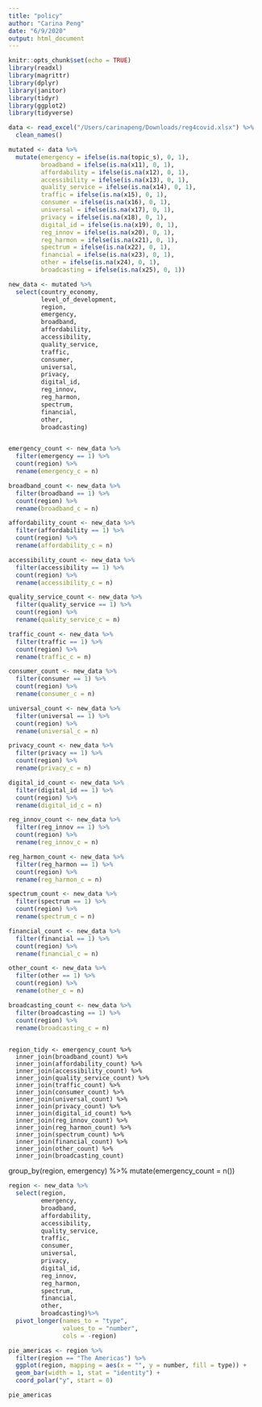```yaml
---
title: "policy"
author: "Carina Peng"
date: "6/9/2020"
output: html_document
---
```


```r
knitr::opts_chunk$set(echo = TRUE)
library(readxl)
library(magrittr)
library(dplyr)
library(janitor)
library(tidyr)
library(ggplot2)
library(tidyverse)
```


```r
data <- read_excel("/Users/carinapeng/Downloads/reg4covid.xlsx") %>%
  clean_names()

mutated <- data %>%
  mutate(emergency = ifelse(is.na(topic_s), 0, 1),
         broadband = ifelse(is.na(x11), 0, 1),
         affordability = ifelse(is.na(x12), 0, 1),
         accessibility = ifelse(is.na(x13), 0, 1),
         quality_service = ifelse(is.na(x14), 0, 1),
         traffic = ifelse(is.na(x15), 0, 1),
         consumer = ifelse(is.na(x16), 0, 1),
         universal = ifelse(is.na(x17), 0, 1),
         privacy = ifelse(is.na(x18), 0, 1),
         digital_id = ifelse(is.na(x19), 0, 1),
         reg_innov = ifelse(is.na(x20), 0, 1),
         reg_harmon = ifelse(is.na(x21), 0, 1),
         spectrum = ifelse(is.na(x22), 0, 1),
         financial = ifelse(is.na(x23), 0, 1),
         other = ifelse(is.na(x24), 0, 1),
         broadcasting = ifelse(is.na(x25), 0, 1))

new_data <- mutated %>%
  select(country_economy, 
         level_of_development, 
         region, 
         emergency,
         broadband,
         affordability,
         accessibility,
         quality_service,
         traffic,
         consumer,
         universal,
         privacy,
         digital_id,
         reg_innov,
         reg_harmon,
         spectrum,
         financial,
         other,
         broadcasting)


emergency_count <- new_data %>%
  filter(emergency == 1) %>%
  count(region) %>%
  rename(emergency_c = n)

broadband_count <- new_data %>%
  filter(broadband == 1) %>%
  count(region) %>%
  rename(broadband_c = n)

affordability_count <- new_data %>%
  filter(affordability == 1) %>%
  count(region) %>%
  rename(affordability_c = n)

accessibility_count <- new_data %>%
  filter(accessibility == 1) %>%
  count(region) %>%
  rename(accessibility_c = n)

quality_service_count <- new_data %>%
  filter(quality_service == 1) %>%
  count(region) %>%
  rename(quality_service_c = n)

traffic_count <- new_data %>%
  filter(traffic == 1) %>%
  count(region) %>%
  rename(traffic_c = n)

consumer_count <- new_data %>%
  filter(consumer == 1) %>%
  count(region) %>%
  rename(consumer_c = n)

universal_count <- new_data %>%
  filter(universal == 1) %>%
  count(region) %>%
  rename(universal_c = n)

privacy_count <- new_data %>%
  filter(privacy == 1) %>%
  count(region) %>%
  rename(privacy_c = n)

digital_id_count <- new_data %>%
  filter(digital_id == 1) %>%
  count(region) %>%
  rename(digital_id_c = n)

reg_innov_count <- new_data %>%
  filter(reg_innov == 1) %>%
  count(region) %>%
  rename(reg_innov_c = n)

reg_harmon_count <- new_data %>%
  filter(reg_harmon == 1) %>%
  count(region) %>%
  rename(reg_harmon_c = n)

spectrum_count <- new_data %>%
  filter(spectrum == 1) %>%
  count(region) %>%
  rename(spectrum_c = n)

financial_count <- new_data %>%
  filter(financial == 1) %>%
  count(region) %>%
  rename(financial_c = n)

other_count <- new_data %>%
  filter(other == 1) %>%
  count(region) %>%
  rename(other_c = n)

broadcasting_count <- new_data %>%
  filter(broadcasting == 1) %>%
  count(region) %>%
  rename(broadcasting_c = n)
  

```


```r_join

region_tidy <- emergency_count %>%
  inner_join(broadband_count) %>%
  inner_join(affordability_count) %>%
  inner_join(accessibility_count) %>%
  inner_join(quality_service_count) %>%
  inner_join(traffic_count) %>%
  inner_join(consumer_count) %>%
  inner_join(universal_count) %>%
  inner_join(privacy_count) %>%
  inner_join(digital_id_count) %>%
  inner_join(reg_innov_count) %>%
  inner_join(reg_harmon_count) %>%
  inner_join(spectrum_count) %>%
  inner_join(financial_count) %>%
  inner_join(other_count) %>%
  inner_join(broadcasting_count)

```

  group_by(region, emergency) %>%
  mutate(emergency_count = n())

```r
region <- new_data %>%
  select(region, 
         emergency,
         broadband,
         affordability,
         accessibility,
         quality_service,
         traffic,
         consumer,
         universal,
         privacy,
         digital_id,
         reg_innov,
         reg_harmon,
         spectrum,
         financial,
         other,
         broadcasting)%>%
  pivot_longer(names_to = "type",
               values_to = "number",
               cols = -region)

pie_americas <- region %>%
  filter(region == "The Americas") %>%
  ggplot(region, mapping = aes(x = "", y = number, fill = type)) +
  geom_bar(width = 1, stat = "identity") +
  coord_polar("y", start = 0)

pie_americas

```

